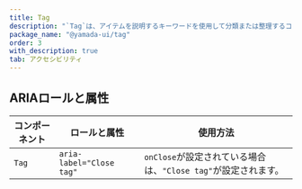 ```yaml
---
title: Tag
description: "`Tag`は、アイテムを説明するキーワードを使用して分類または整理するコンポーネントです。"
package_name: "@yamada-ui/tag"
order: 3
with_description: true
tab: アクセシビリティ
---
```


## ARIAロールと属性

| コンポーネント | ロールと属性             | 使用方法                                                       |
| -------------- | ------------------------ | -------------------------------------------------------------- |
| `Tag`          | `aria-label="Close tag"` | `onClose`が設定されている場合は、`"Close tag"`が設定されます。 |
